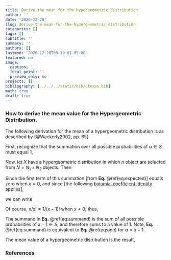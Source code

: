 ```yaml
---
title: Derive the mean for the hypergeometric distribution
author: ''
date: '2020-12-28'
slug: derive-the-mean-for-the-hypergeometric-distribution
categories: []
tags: []
subtitle: ''
summary: ''
authors: []
lastmod: '2020-12-28T08:10:01-05:00'
featured: no
image:
  caption: ''
  focal_point: ''
  preview_only: no
projects: []
bibliography: [../../../static/bib/utexas.bib]
math: true
draft: true
---
```


### How to derive the mean value for the Hypergeometric Distribution.

The following derivation for the mean of a hypergeometric distribution is as described by [@Wackerly2002, pp. 65].

First, recognize that the summation over all possible probabilities of $\alpha \in S$ must equal 1,

\begin{equation}
\sum_{\alpha \in S} \frac{ {N_1 \choose \alpha} {N_2 \choose n-\alpha} }{ {N \choose n} } = 1. (\#eq:one)
\end{equation}

Now, let $X$ have a hypergeometric distribution in which $n$ object are selected from $N=N_1+N_2$ objects. Then

\begin{equation}
\mathbb{E}[X] = \sum_{x \in S} x \frac{ {N_1 \choose x} {N_2 \choose n-x} }{ {N \choose n} }. (\#eq:expected)
\end{equation}

Since the first term of this summation [from <strong>Eq.</strong> \@ref(eq:expected)] equals zero when $x=0$, and since [the following [binomial coefficient identity](/misc-statistics/binomial-coefficient-identities/#number-one) applies], 

\begin{equation}
{N \choose n} = {\left( \frac Nn \right)}{N-1 \choose n-1},
\end{equation}

we can write

\begin{equation}
\mathbb{E}[X] = \sum_{0 \lt x \in S} x {\frac{N_1!}{x!(N_1-x)!}} {\frac{N_2 \choose n-x}{{\left( \frac Nn \right)}{N-1 \choose n-1}}}.
\end{equation}

Of course, $x/x! = 1/(x-1)!$ when $x \ne 0$; thus, 

\begin{align}
\mathbb{E}[X] = \ & \left( \frac nN \right) \sum_{0 \lt x \in S} {\frac{(N_1)(N_1-1)!}{(x-1)!(N_1-x)!}} {\frac{N_2 \choose n-x}{N-1 \choose n-1}} \\\\
              = \ & n \left( \frac{N_1}{N} \right) \sum_{0 \lt x \in S} 
              \frac{{N_1-1 \choose x-1}{N_2 \choose n-1-(x-1)}}{N-1 \choose n-1} (\#eq:summand)\\\\
              = \ & n \left( \frac{N_1}{N} \right) \cdot 1 \\\\
              = \ & n \left( \frac{N_1}{N} \right).
\end{align}

The summand in <strong>Eq.</strong> \@ref(eq:summand) is the sum of all possible probabilities of $x-1 \in S$, and therefore sums to a value of 1.  Note, <strong>Eq.</strong> \@ref(eq:summand) is equivalent to <strong>Eq.</strong> \@ref(eq:one) for $\alpha = x-1$.

The mean value of a hypergeometric distribution is the result,

::: { .highlight }
\begin{equation}
\mathbb{E}[X] = n \left( \frac{N_1}{N} \right).
\end{equation}
:::

### References
